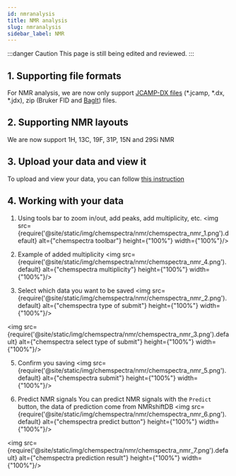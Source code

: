 ```yaml
---
id: nmranalysis
title: NMR analysis
slug: nmranalysis
sidebar_label: NMR
---
```


:::danger Caution 
This page is still being edited and reviewed.
::: 

## 1. Supporting file formats
For NMR analysis, we are now only support [JCAMP-DX files](https://iupac.org/what-we-do/digital-standards/jcamp-dx/) (*.jcamp, *.dx, *.jdx), zip (Bruker FID and [BagIt](https://en.wikipedia.org/wiki/BagIt)) files.

## 2. Supporting NMR layouts
We are now support 1H, 13C, 19F, 31P, 15N and 29Si NMR

## 3. Upload your data and view it
To upload and view your data, you can follow [this instruction](../analysis#2-analysing-data-in-chemotioneln) 

## 4. Working with your data

1. Using tools bar to zoom in/out, add peaks, add multiplicity, etc.
<img src={require('@site/static/img/chemspectra/nmr/chemspectra_nmr_1.png').default} alt={"chemspectra toolbar"} height={"100%"} width={"100%"}/>

2. Example of added multiplicity
<img src={require('@site/static/img/chemspectra/nmr/chemspectra_nmr_4.png').default} alt={"chemspectra multiplicity"} height={"100%"} width={"100%"}/>

4. Select which data you want to be saved
<img src={require('@site/static/img/chemspectra/nmr/chemspectra_nmr_2.png').default} alt={"chemspectra type of submit"} height={"100%"} width={"100%"}/>

<img src={require('@site/static/img/chemspectra/nmr/chemspectra_nmr_3.png').default} alt={"chemspectra select type of submit"} height={"100%"} width={"100%"}/>

5. Confirm you saving
<img src={require('@site/static/img/chemspectra/nmr/chemspectra_nmr_5.png').default} alt={"chemspectra submit"} height={"100%"} width={"100%"}/>

6. Predict NMR signals
You can predict NMR signals with the `Predict` button, the data of prediction come from NMRshiftDB
<img src={require('@site/static/img/chemspectra/nmr/chemspectra_nmr_6.png').default} alt={"chemspectra predict button"} height={"100%"} width={"100%"}/>

<img src={require('@site/static/img/chemspectra/nmr/chemspectra_nmr_7.png').default} alt={"chemspectra prediction result"} height={"100%"} width={"100%"}/>
